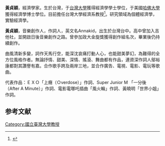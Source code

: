 '''黃貞穎'''，經濟學家。生於台灣，于[[台灣大學|台灣大學]]獲得經濟學學士學位，于美國[[哈佛大學|哈佛大學]]獲得經濟學博士學位。目前擔任台灣大學經濟系教授<ref>{{Cite web |url=http://www.econ.ntu.edu.tw/ |title=存档副本 |accessdate=2013-08-27 |archive-date=2010-05-16 |archive-url=https://web.archive.org/web/20100516153426/http://www.econ.ntu.edu.tw/ |dead-url=no }}</ref>。研究領域為個體經濟學，實驗經濟學。

'''黃貞穎'''，音樂創作人，作詞人，英文名Annakid，出生於台灣台中。高中曾加入吉他社，並開啟日後音樂創作之路。曾參加政大金旋獎獲得創作組名次，畢業後仍持續創作。

曲風清新多變，詞作天馬行空，能深沈哀痛打動人心，也能甜美夢幻，為難得的全方位風格作者。無論抒情、甜美、深情、搖滾、舞曲都有作品，連資深作詞人鄔裕康都對其讚譽有嘉。合作歌手跨及兩岸三地，並合作廣告、電視、電影、電玩等歌曲。

‬‬‬代表作品：ＥＸＯ「上癮（Ｏverdose）」作詞、Super Junior M 「一分後（After A Minute）」作詞、電影電哪吒插曲「風火輪」作詞、黃曉明「世界小姐」作詞。

==参考文献==
{{reflist}}
[[Category:國立臺灣大學教授|Category:國立臺灣大學教授]]